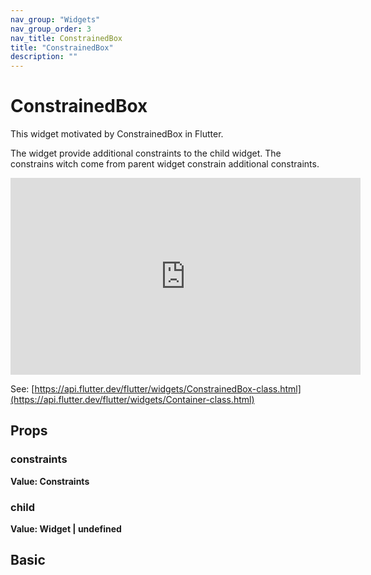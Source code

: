 ```yaml
---
nav_group: "Widgets"
nav_group_order: 3
nav_title: ConstrainedBox
title: "ConstrainedBox"
description: ""
---
```


# ConstrainedBox

This widget motivated by ConstrainedBox in Flutter.

The widget provide additional constraints to the child widget.
The constrains witch come from parent widget constrain additional constraints.

<iframe
  width="560"
  height="315"
  src="https://www.youtube.com/embed/o2KveVr7adg"
  title="YouTube video player"
  frameborder="0"
  allow="accelerometer; autoplay; clipboard-write; encrypted-media; gyroscope; picture-in-picture; web-share"
  allowfullscreen
></iframe>

See: [https://api.flutter.dev/flutter/widgets/ConstrainedBox-class.html](https://api.flutter.dev/flutter/widgets/Container-class.html)

## Props

### constraints

**Value: Constraints**

### child

**Value: Widget | undefined**

## Basic
